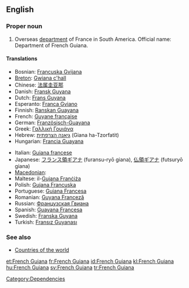 ==English==

===Proper noun===
{{wikipedia}}
{{en-proper noun}}

# Overseas [[department]] of France in South America. Official name: Department of French Guiana.

====Translations====
{{trans-top|Department of French Guiana}}
* Bosnian: [[Francuska Gvijana]] {{f}}
* [[Breton]]: [[Gwiana c'hall]]
* Chinese: [[法属圭亚那]]
* Danish: [[Fransk Guyana]]
* Dutch: [[Frans Guyana]]
* Esperanto: [[Franca Gviano]]
* Finnish: [[Ranskan Guayana]]
* French: [[Guyane française]]  {{f}}
* German: [[Französisch-Guayana]]
* Greek: [[Γαλλική Γουιάνα]]
* Hebrew: [[גיאנה הצרפתית]] (Giana ha-Tzorfatit)
* Hungarian: [[Francia Guayana]]
{{trans-mid}}
* Italian: [[Guiana francese]]
* Japanese: [[フランス領ギアナ]] (furansu-ryō giana), [[仏領ギアナ]] (futsuryō giana)
* [[Macedonian]]: {{t|mk|Француска Гвајана|f|tr=Fráncuska Gvajána|sc=Cyrl}}
* Maltese: il-[[Gujana Franċiża]]
* Polish: [[Gujana Francuska]]
* Portuguese: [[Guiana Francesa]]
* Romanian: [[Guyana Franceză]] {{f}}
* Russian: [[Французская Гвиана]]
* Spanish: [[Guayana Francesa]]
* Swedish: [[Franska Guyana]]
* Turkish: [[Fransız Guyanası]]
{{trans-bottom}}

===See also===
* [[Appendix:Countries of the world|Countries of the world]]

[[Category:Dependencies]]

[[et:French Guiana]]
[[fr:French Guiana]]
[[id:French Guiana]]
[[kl:French Guiana]]
[[hu:French Guiana]]
[[sv:French Guiana]]
[[tr:French Guiana]]